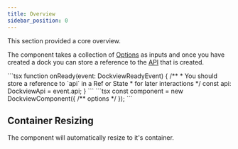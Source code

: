 ```yaml
---
title: Overview
sidebar_position: 0
---
```



This section provided a core overview.

The component takes a collection of [Options](/docs/api/dockview/options) as inputs and
once you have created a dock you can store a reference to the [API](/docs/api/dockview/overview) that is created.

<FrameworkSpecific framework='React'>
```tsx
function onReady(event: DockviewReadyEvent) {
  /**
   * You should store a reference to `api` in a Ref or State
   * for later interactions
   */
  const api: DockviewApi = event.api;
}

<DockviewReact onReady={onReady}/>
```
</FrameworkSpecific>


<FrameworkSpecific framework='JavaScript'>
```tsx
const component = new DockviewComponent({
  /** options */
});
```
</FrameworkSpecific>

## Container Resizing

The component will automatically resize to it's container.

<LiveExample framework="react" id="dockview/resize-container"/>
